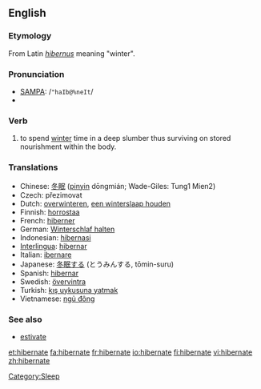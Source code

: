 ==English==

===Etymology===
From Latin ''[[hibernus]]'' meaning "winter".

===Pronunciation===
*[[w:SAMPA|SAMPA]]: /<tt>"haIb@%neIt</tt>/
*{{IPA|/ˈhaɪbəˌneɪt/}}

===Verb===
{{en-verb|hibernat|ing}}

# to spend [[winter]] time in a deep slumber thus surviving on stored nourishment within the body.

===Translations===
{{rfc-level|Translations at L3+ (AutoFormat would have corrected level of Translations)}}
*Chinese: [[冬眠]] ([[pinyin]] dōngmián; Wade-Giles: Tung1 Mien2)
*Czech: přezimovat
*Dutch: [[overwinteren]], [[een winterslaap houden]]
*Finnish: [[horrostaa]]
*French: [[hiberner]]
*German: [[Winterschlaf halten]]
*Indonesian: [[hibernasi]]
*[[Interlingua]]: [[hibernar]]
*Italian: [[ibernare]]
*Japanese: [[冬眠]]する (とうみんする, tōmin-suru)
*Spanish: [[hibernar]]
*Swedish: [[övervintra]]
*Turkish: [[kış uykusuna yatmak]]
*Vietnamese: [[ngủ đông]]

===See also===
*[[estivate]]

[[Category:Sleep]]

[[et:hibernate]]
[[fa:hibernate]]
[[fr:hibernate]]
[[io:hibernate]]
[[fi:hibernate]]
[[vi:hibernate]]
[[zh:hibernate]]